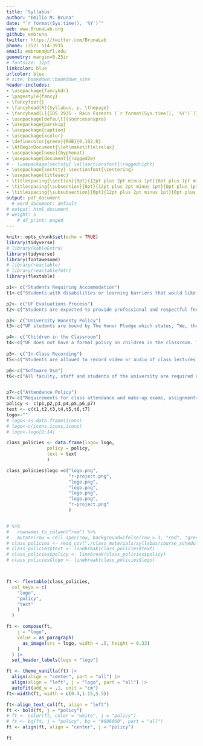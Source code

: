 ```yaml
---
title: 'Syllabus'
author: "Emilio M. Bruna"
date: "`r format(Sys.time(), '%Y')`"
web: www.BrunaLab.org
github: embruna
twitter: https://twitter.com/BrunaLab
phone: (352) 514-3935
email: embruna@ufl.edu
geometry: margin=0.25in
# fontsize: 12pt
linkcolor: blue
urlcolor: blue
# site: bookdown::bookdown_site
header-includes:
- \usepackage{fancyhdr}
- \pagestyle{fancy}
- \fancyfoot{}
- \fancyhead[R]{Syllabus, p. \thepage}
- \fancyhead[L]{IDS 2935 - Rain Forests (`r format(Sys.time(), '%Y')`)}
- \usepackage[default]{sourcesanspro}
- \usepackage{parskip}
- \usepackage{caption}
- \usepackage{xcolor}
- \definecolor{green}{RGB}{0,102,0}
- \AtBeginDocument{\let\maketitle\relax}
- \usepackage[none]{hyphenat}
- \usepackage[document]{ragged2e}
# - \usepackage{sectsty} \allsectionsfont{\raggedright}
- \usepackage{sectsty} \sectionfont{\centering}
- \usepackage{titlesec}
- \titlespacing{\section}{0pt}{12pt plus 2pt minus 1pt}{0pt plus 1pt minus 1pt}
- \titlespacing{\subsection}{0pt}{12pt plus 2pt minus 1pt}{0pt plus 1pt minus 1pt}
- \titlespacing{\subsubsection}{0pt}{12pt plus 2pt minus 1pt}{0pt plus 1pt minus 1pt}
output: pdf_document
  # word_document: default
# output: html_document
# weight: 5
    # df_print: paged
---
```


```r
knitr::opts_chunk$set(echo = TRUE)
library(tidyverse)
# library(kableExtra)
library(tidyverse)
library(fontawesome)
# library(reactable)
# library(reactablefmtr)
library(flextable)
```

<!-- ```{r, echo=FALSE, out.width="10%"} -->
<!-- knitr::include_graphics("logo.png") -->
<!-- ``` -->

<!-- \begin{minipage}[t]{0.05\textwidth} -->
<!-- COL 1 \\ -->
<!-- \end{minipage} -->
<!-- \begin{minipage}[t]{0.95\textwidth} -->
<!-- COURSE AND UNIVERSITY POLICIES\\ -->
<!-- \end{minipage} -->

<!-- ```{r icon, echo=FALSE,, out.width="250%"} -->
<!-- # https://github.com/rstudio/fontawesome -->
<!-- i1<-fa(name = "headphones", fill = "steelblue") -->
<!-- i2<-fa(name = "person-chalkboard", fill = "steelblue") -->
<!-- i3<-fa(name = "clipboard-list", fill = "steelblue") -->
<!-- i4<-fa(name = "baby-carriage", fill = "steelblue") -->
<!-- i5<-fa(name = "microphone-lines", fill = "steelblue") -->
<!-- icons<-c(i1,i2,i3,i4,i5) -->
<!-- ``` -->


<!-- ```{r, echo = F, message=F, warning=F} -->
<!-- library(fontawesome) -->
<!-- library(knitr) -->
<!-- library(tidyverse) -->
<!-- library(kableExtra) -->
<!-- ## note this code throws the following error: Error in  -->
<!-- ## as.data.frame.default(x[[i]], optional = TRUE, stringsAsFactors =  -->
<!-- ## stringsAsFactors) : cannot coerce class "c("knit_asis",  -->
<!-- ## "knit_icon")" to a data.frame -->

<!-- link_location <- "www.google.com" -->

<!-- addLink <- function() { -->
<!--   paste0("<a href=\"", link_location, "\">", as.character(fa("file-pdf")), "</a>") -->
<!-- } -->



<!-- addLink <- function(icon) { -->
<!--   paste0("<a href=\"", link_location, "\">", as.character(fa(icon)), "</a>") -->
<!-- } -->
<!-- icon<-"file-pdf" -->

<!-- pdf_logo = addLink(icon) -->
<!-- data_test_1 <- data.frame(pdf_logo) -->

<!-- kable(data_test_1, escape = F, align = "c") -->
<!-- ``` -->

<!-- # `r fa(name = "headphones", fill = "steelblue")` -->
<!-- # `r fa(name = "person-chalkboard", fill = "steelblue")` -->
<!-- # `r fa(name = "clipboard-list", fill = "steelblue")` -->
<!-- # `r fa(name = "baby-carriage", fill = "steelblue")` -->
<!-- # `r fa(name = "microphone-lines", fill = "steelblue")` -->


<!-- # `r fa("r-project", fill = "steelblue")` H1 Heading -->

<!-- ## `r fa("r-project", fill = "steelblue")` H2 Heading -->

<!-- ### `r fa("r-project", fill = "steelblue")` H3 Heading -->

<!-- #### `r fa("r-project", fill = "steelblue")` H4 Heading -->

<!-- ##### `r fa("r-project", fill = "steelblue")` H5 Heading -->

<!-- ```{r policies, echo=FALSE,message = FALSE,warning=FALSE} -->

<!-- p1<- c("Students Requiring Accommodation") -->
<!-- t1<-c("Students with disabilities or learning barriers that would like to request academic accommodations should connect with the Disability Resource Center by visiting \\url{https://disability.ufl.edu/students/get-started/}. Please share your letter with me and discuss access needs as early as possible in the semester so that I can do whatever is necessary to ensure your participation and learning.") -->

<!-- p2<- c("UF Evaluations Process") -->
<!-- t2<-c("Students are expected to provide professional and respectful feedback on the quality of instruction in this course by completing course evaluations online via GatorEvals. Guidance on how to give feedback in a professional and respectful manner is available at \\url{https://gatorevals.aa.ufl.edu/students/}. Students will be notified when the evaluation period opens, and can complete evaluations through the email they receive from GatorEvals, in their Canvas course menu under GatorEvals, or via \\url{https://ufl.bluera.com/ufl}. Summaries of course evaluation results are available to students at \\url{https://gatorevals.aa.ufl.edu/public-results/}.") -->

<!-- p3<- c("University Honesty Policy") -->
<!-- t3<-c("UF students are bound by The Honor Pledge which states, “We, the members of the University of Florida community, pledge to hold ourselves and our peers to the highest standards of honor and integrity by abiding by the Honor Code. On all work submitted for credit by students at the University of Florida, the following pledge is either required or implied: On my honor, I have neither given nor received unauthorized aid in doing this assignment. The Honor Code (\\url{https://www.dso.ufl.edu/sccr/process/student-conduct-honor-code/}) specifies a number of behaviors that are in violation of this code and the possible sanctions. Furthermore, you are obligated to report any condition that facilitates academic misconduct to appropriate personnel. If you have questions or concerns, consult with the instructor or TAs.") -->

<!-- p4<- c("Children in the Classroom") -->
<!-- t4<-c("UF does not have a formal policy on children in the classroom. The following policy reflects my own perspective and commitment to student-parents.You and your nursing baby are welcome in class anytime. I never want students to feel like they have to choose between feeding their baby and continuing their education. Occasionally bringing a child to class because of a gap in care is perfectly acceptable. I understand that minor illnesses and unforeseen disruptions in childcare often put parents in the position of having to chose between attending class or staying home to care for them. Let me know in advance if at all possible. If you bring your child to class: Please sit close to the exit so that if your child needs attention you can more easily step outside until their needs have been met (and so other students can continue learning). Non-parents in the class, I ask that you please be willing to offer your seat near a door to parents as needed. Let me know how I can help. Finally, I understand that balancing school, childcare and perhaps even a job can be exhausting and a barrier to learning. I maintain the same high expectations for all students in my class, and will work with you to find ways you can balance your responsibilities as a parent and student.") -->

<!-- p5<- c("In-Class Recording") -->
<!-- t5<-c("Students are allowed to record video or audio of class lectures. However, the purposes for which these recordings may be used are strictly controlled. The only allowable purposes are:  (1)}$ for personal educational use,  (2)}$ in connection with a complaint to the university, or  (3)}$ as evidence in, or in preparation for, a criminal or civil proceeding.  All other purposes are prohibited. Specifically, students may not publish recorded lectures without the written consent of the instructor. A 'class lecture' is: an educational presentation intended to inform or teach enrolled students about a particular subject, including any instructor-led discussions that form part of the presentation, and delivered by any instructor hired or appointed by the University, or by a guest instructor, as part of a University of Florida course. A class lecture does not include lab sessions, student presentations, clinical presentations such as patient history, academic exercises involving solely student participation, assessments (quizzes, tests, exams), field trips, private conversations between students in the class or between a student and the faculty or lecturer during a class session. Publication without permission of the instructor is prohibited. To 'publish' means to share, transmit, circulate, distribute, or provide access to a recording, regardless of format or medium, to another person (or persons), including but not limited to another student within the same class section. Additionally, a recording, or transcript of a recording, is considered published if it is posted on or uploaded to, in whole or in part, any media platform, including but not limited to social media, book, magazine, newspaper, leaflet, or third-party note/tutoring services. A student who publishes a recording without written consent may be subject to a civil cause of action instituted by a person injured by the publication and/or discipline under UF Regulation 4.040 Student Honor Code and Student Conduct Code.") -->

<!-- p6<-c("Software Use") -->
<!-- t6<-c("All faculty, staff and students of the university are required and expected to obey the laws and legal agreements governing software use. Failure to do so can lead to monetary damages and/or criminal penalties for the individual violator. Because such violations are also against university policies and rules, disciplinary action will be taken as appropriate.") -->


<!-- p7<-c("Attendance Policy") -->
<!-- t7<-c("Requirements for class attendance and make-up exams, assignments, and other work in this course are consistent with university policies that can be found at: \\url{https://catalog.ufl.edu/ugrad/current/regulations/info/attendance.aspx}.") -->
<!-- policy <- c("",p1,"",p2,"",p3,"",p4,"",p5, "",p6,"",p7) -->
<!-- text <- c("",t1,"",t2,"",t3,"",t4,"",t5, "",t6,"",t7) -->
<!-- logo<-"" -->
<!-- # logo<-as.data.frame(icons) -->
<!-- # logo<-c(icons,icons,icons) -->
<!-- # logo<-logo[1:14] -->

<!-- class_policies <- data.frame(logo= logo,  -->
<!--                policy = policy,  -->
<!--                text = text -->
<!--                ) -->

<!-- class_policies$logo =c("r-project.png", -->
<!--                        "logo.png", -->
<!--                        "r-project.png", -->
<!--                        "logo.png", -->
<!--                        "r-project.png", -->
<!--                        "logo.png", -->
<!--                        "r-project.png", -->
<!--                        "logo.png", -->
<!--                        "r-project.png", -->
<!--                        "logo.png", -->
<!--                        "r-project.png", -->
<!--                        "logo.png", -->
<!--                        "r-project.png", -->
<!--                        "logo.png" -->
<!--                        ) -->

<!-- # class_policies <- data.frame(logo,policy, text)  -->
<!-- # %>%  -->
<!-- #   rownames_to_column("row") %>%  -->
<!-- #   mutate(row = cell_spec(row, background=ifelse(row > 3, "red", "green")))  -->
<!-- # class_policies <- read_csv("./class_materials/syllabus/course_schedule/policies.csv") -->
<!-- class_policies$text <- linebreak(class_policies$text) -->
<!-- class_policies$policy <- linebreak(class_policies$policy) -->
<!-- class_policies$logo <- linebreak(class_policies$logo) -->
<!-- class_policies %>%  -->
<!--   # mutate_all(linebreak) %>% -->
<!-- kable(# digits = 2, -->
<!--       align="lcl", -->
<!--       format="latex", -->
<!--       row.names = FALSE, -->
<!--       escape= F, -->
<!--       booktabs=T, -->
<!--       linesep = "", -->
<!--       col.names = NULL -->
<!--       # caption="Graded Coursework" -->
<!--       ) %>%  -->
<!--    kable_classic_2(full_width = F, -->
<!--                 # latex_options="scale_down", -->
<!--                 font_size = 8, -->
<!--                 position = "left") %>%  -->
<!--   column_spec(2, width = "7em", color = "white", background="green") %>%  -->
<!--   column_spec(3, width = "45em", color = "black", background="white") -->
<!-- # %>%  -->
<!-- #   column_spec(1, image = spec_image(c("logo.png","logo.png"), 50, 50)) -->







<!-- ``` -->


```r

p1<- c("Students Requiring Accommodation")
t1<-c("Students with disabilities or learning barriers that would like to request academic accommodations should connect with the Disability Resource Center by visiting https://disability.ufl.edu/students/get-started/. Please share your letter with me and discuss access needs as early as possible in the semester so that I can do whatever is necessary to ensure your participation and learning.")

p2<- c("UF Evaluations Process")
t2<-c("Students are expected to provide professional and respectful feedback on the quality of instruction in this course by completing course evaluations online via GatorEvals. Guidance on how to give feedback in a professional and respectful manner is available at https://gatorevals.aa.ufl.edu/students/. Students will be notified when the evaluation period opens, and can complete evaluations through the email they receive from GatorEvals, in their Canvas course menu under GatorEvals, or via https://ufl.bluera.com/ufl. Summaries of course evaluation results are available to students at https://gatorevals.aa.ufl.edu/public-results/.")

p3<- c("University Honesty Policy")
t3<-c("UF students are bound by The Honor Pledge which states, “We, the members of the University of Florida community, pledge to hold ourselves and our peers to the highest standards of honor and integrity by abiding by the Honor Code. On all work submitted for credit by students at the University of Florida, the following pledge is either required or implied: On my honor, I have neither given nor received unauthorized aid in doing this assignment. The Honor Code (https://www.dso.ufl.edu/sccr/process/student-conduct-honor-code/) specifies a number of behaviors that are in violation of this code and the possible sanctions. Furthermore, you are obligated to report any condition that facilitates academic misconduct to appropriate personnel. If you have questions or concerns, consult with the instructor or TAs.")

p4<- c("Children in the Classroom")
t4<-c("UF does not have a formal policy on children in the classroom. The following policy reflects my own perspective and commitment to student-parents.You and your nursing baby are welcome in class anytime. I never want students to feel like they have to choose between feeding their baby and continuing their education. Occasionally bringing a child to class because of a gap in care is perfectly acceptable. I understand that minor illnesses and unforeseen disruptions in childcare often put parents in the position of having to chose between attending class or staying home to care for them. Let me know in advance if at all possible. If you bring your child to class: Please sit close to the exit so that if your child needs attention you can more easily step outside until their needs have been met (and so other students can continue learning). Non-parents in the class, I ask that you please be willing to offer your seat near a door to parents as needed. Let me know how I can help. Finally, I understand that balancing school, childcare and perhaps even a job can be exhausting and a barrier to learning. I maintain the same high expectations for all students in my class, and will work with you to find ways you can balance your responsibilities as a parent and student.")
  
p5<- c("In-Class Recording")
t5<-c("Students are allowed to record video or audio of class lectures. However, the purposes for which these recordings may be used are strictly controlled. The only allowable purposes are:  (1) for personal educational use,  (2) in connection with a complaint to the university, or  (3) as evidence in, or in preparation for, a criminal or civil proceeding.  All other purposes are prohibited. Specifically, students may not publish recorded lectures without the written consent of the instructor. A 'class lecture' is: an educational presentation intended to inform or teach enrolled students about a particular subject, including any instructor-led discussions that form part of the presentation, and delivered by any instructor hired or appointed by the University, or by a guest instructor, as part of a University of Florida course. A class lecture does not include lab sessions, student presentations, clinical presentations such as patient history, academic exercises involving solely student participation, assessments (quizzes, tests, exams), field trips, private conversations between students in the class or between a student and the faculty or lecturer during a class session. Publication without permission of the instructor is prohibited. To 'publish' means to share, transmit, circulate, distribute, or provide access to a recording, regardless of format or medium, to another person (or persons), including but not limited to another student within the same class section. Additionally, a recording, or transcript of a recording, is considered published if it is posted on or uploaded to, in whole or in part, any media platform, including but not limited to social media, book, magazine, newspaper, leaflet, or third-party note/tutoring services. A student who publishes a recording without written consent may be subject to a civil cause of action instituted by a person injured by the publication and/or discipline under UF Regulation 4.040 Student Honor Code and Student Conduct Code.")

p6<-c("Software Use")
t6<-c("All faculty, staff and students of the university are required and expected to obey the laws and legal agreements governing software use. Failure to do so can lead to monetary damages and/or criminal penalties for the individual violator. Because such violations are also against university policies and rules, disciplinary action will be taken as appropriate.")


p7<-c("Attendance Policy")
t7<-c("Requirements for class attendance and make-up exams, assignments, and other work in this course are consistent with university policies that can be found at: https://catalog.ufl.edu/ugrad/current/regulations/info/attendance.aspx.")
policy <- c(p1,p2,p3,p4,p5,p6,p7)
text <- c(t1,t2,t3,t4,t5,t6,t7)
logo<-""
# logo<-as.data.frame(icons)
# logo<-c(icons,icons,icons)
# logo<-logo[1:14]

class_policies <- data.frame(logo= logo, 
               policy = policy, 
               text = text
               )

class_policies$logo =c("logo.png",
                       "r-project.png",
                       "logo.png",
                       "logo.png",
                       "logo.png",
                       "logo.png",
                       "r-project.png"
                       )


# %>% 
#   rownames_to_column("row") %>% 
#   mutate(row = cell_spec(row, background=ifelse(row > 3, "red", "green"))) 
# class_policies <- read_csv("./class_materials/syllabus/course_schedule/policies.csv")
# class_policies$text <- linebreak(class_policies$text)
# class_policies$policy <- linebreak(class_policies$policy)
# class_policies$logo <- linebreak(class_policies$logo)



ft <- flextable(class_policies,
  col_keys = c(
    "logo", 
    "policy", 
    "text"
    )
  ) 

ft <- compose(ft, 
    j = "logo",
    value = as_paragraph(
      as_image(src = logo, width = .5, height = 0.33)
    )
  ) |> 
  set_header_labels(logo = "logo")

ft <- theme_vanilla(ft) |>
  align(align = "center", part = "all") |> 
  align(align = "left", j = "logo", part = "all") |> 
  autofit(add_w = .1, unit = "cm")
ft<-width(ft, width = c(0.4,1.15,5.5)) 

ft<-align_text_col(ft, align = "left")
ft <- bold(ft, j = "policy")
# ft <- color(ft, color = "white", j = "policy")
# ft <- bg(ft, j = "policy", bg = "#606060", part = "all")
ft <- align(ft, align = "center", j = "policy")

ft

```

